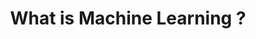 ---
title: What is Machine Learning ?
description: The field of study that gives computers the ability to learn without being explicitly programmed.
_mdx:
  mirror: ../sl/introduction-to-machine-learning.mdx
---
